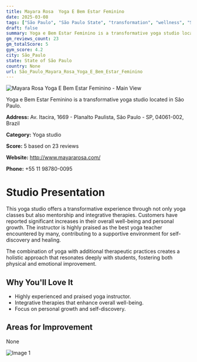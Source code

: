 ```yaml
---
title: Mayara Rosa  Yoga E Bem Estar Feminino
date: 2025-03-08
tags: ["São Paulo", "São Paulo State", "transformation", "wellness", "São Paulo"]  
draft: false
summary: Yoga e Bem Estar Feminino is a transformative yoga studio located in São Paulo.
gm_reviews_count: 23
gm_totalScore: 5
gym_score: 4.2
city: São_Paulo
state: State of São Paulo
country: None
url: São_Paulo_Mayara_Rosa_Yoga_E_Bem_Estar_Feminino
---
```


<div className="aspect-[16/9] relative my-8">
  <img 
    src="https://streetviewpixels-pa.googleapis.com/v1/thumbnail?panoid=bZEzXW1XbudnINsCI2787Q&cb_client=maps_sv.tactile.gps&w=203&h=100&yaw=27.148659&pitch=0&thumbfov=100"
    alt="Mayara Rosa  Yoga E Bem Estar Feminino - Main View"
    className="object-cover absolute inset-0 w-full h-full rounded-lg"
  />
</div>

Yoga e Bem Estar Feminino is a transformative yoga studio located in São Paulo.

**Address:** Av. Itacira, 1669 - Planalto Paulista, São Paulo - SP, 04061-002, Brazil

**Category:** Yoga studio

**Score:** 5 based on 23 reviews

**Website:** http://www.mayararosa.com/

**Phone:** +55 11 98780-0095

# Studio Presentation

This yoga studio offers a transformative experience through not only yoga classes but also mentorship and integrative therapies. Customers have reported significant increases in their overall well-being and personal growth. The instructor is highly praised as the best yoga teacher encountered by many, contributing to a supportive environment for self-discovery and healing.

The combination of yoga with additional therapeutic practices creates a holistic approach that resonates deeply with students, fostering both physical and emotional improvement.

## Why You'll Love It

- Highly experienced and praised yoga instructor.
- Integrative therapies that enhance overall well-being.
- Focus on personal growth and self-discovery.

## Areas for Improvement

None

<div className="grid grid-cols-1 xl:grid-cols-2 gap-4 my-8">
<div className="aspect-[4/3] relative"><img src="https://lh5.googleusercontent.com/p/AF1QipNCRBlN__XcBJm7IOk6P7nhwaitKDsQZgBGF6aB=w1920-h1080-k-no" alt="Image 1" className="object-cover absolute inset-0 w-full h-full rounded-lg" /></div>
</div>